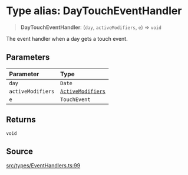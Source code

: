 # Type alias: DayTouchEventHandler

> **DayTouchEventHandler**: (`day`, `activeModifiers`, `e`) => `void`

The event handler when a day gets a touch event.

## Parameters

| Parameter | Type |
| :------ | :------ |
| `day` | `Date` |
| `activeModifiers` | [`ActiveModifiers`](/api/latest/type-aliases/ActiveModifiers.mdx) |
| `e` | `TouchEvent` |

## Returns

`void`

## Source

[src/types/EventHandlers.ts:99](https://github.com/gpbl/react-day-picker/blob/56bfb649e/src/types/EventHandlers.ts#L99)
